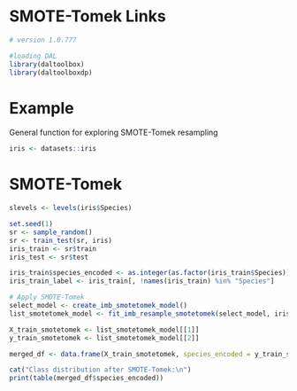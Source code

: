 # SMOTE-Tomek Links

```r

# version 1.0.777

#loading DAL
library(daltoolbox) 
library(daltoolboxdp)
```

# Example
General function for exploring SMOTE-Tomek resampling

```r
iris <- datasets::iris
```

# SMOTE-Tomek

```r
slevels <- levels(iris$Species)

set.seed(1)
sr <- sample_random()
sr <- train_test(sr, iris)
iris_train <- sr$train
iris_test <- sr$test

iris_train$species_encoded <- as.integer(as.factor(iris_train$Species))
iris_train_label <- iris_train[, !names(iris_train) %in% "Species"]

# Apply SMOTE-Tomek
select_model <- create_imb_smotetomek_model()
list_smotetomek_model <- fit_imb_resample_smotetomek(select_model, iris_train_label, "species_encoded")

X_train_smotetomek <- list_smotetomek_model[[1]]
y_train_smotetomek <- list_smotetomek_model[[2]]

merged_df <- data.frame(X_train_smotetomek, species_encoded = y_train_smotetomek)

cat("Class distribution after SMOTE-Tomek:\n")
print(table(merged_df$species_encoded))
```
